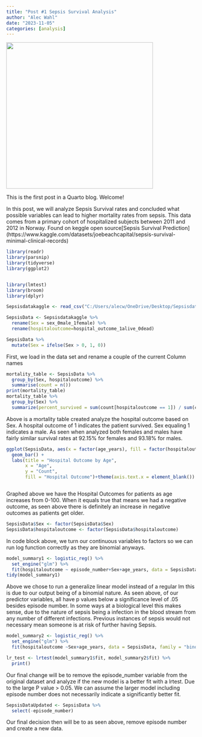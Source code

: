 ```yaml
---
title: "Post #1 Sepsis Survival Analysis"
author: "Alec Wahl"
date: "2023-11-05"
categories: [analysis]
---
```


![](images/sepsisphoto.jpg){width="390"}

This is the first post in a Quarto blog. Welcome!

In this post, we will analyze Sepsis Survival rates and concluded what possible variables can lead to higher mortality rates from sepsis. This data comes from a primary cohort of hospitalized subjects between 2011 and 2012 in Norway. Found on keggle open source\[Sepsis Survival Prediction\](https://www.kaggle.com/datasets/joebeachcapital/sepsis-survival-minimal-clinical-records)

```r
library(readr)
library(parsnip)
library(tidyverse)
library(ggplot2)


library(lmtest)
library(broom)
library(dplyr)
```

```R

Sepsisdatakaggle <- read_csv("C:/Users/alecw/OneDrive/Desktop/Sepsisdatakaggle.csv", show_col_types = FALSE)


```

```r
SepsisData <- Sepsisdatakaggle %>%
  rename(Sex = sex_0male_1female) %>%
  rename(hospitaloutcome=hospital_outcome_1alive_0dead)

SepsisData %>%
  mutate(Sex = ifelse(Sex > 0, 1, 0))


```

First, we load in the data set and rename a couple of the current Column names

```r


mortality_table <- SepsisData %>%
  group_by(Sex, hospitaloutcome) %>%
  summarise(count = n())
print(mortality_table)
mortality_table %>%
  group_by(Sex) %>%
  summarize(percent_survived = sum(count[hospitaloutcome == 1]) / sum(count) * 100)

```

Above is a mortality table created analyze the hospital outcome based on Sex. A hospital outcome of 1 indicates the patient survived. Sex equaling 1 indicates a male. As seen when analyzed both females and males have fairly similar survival rates at 92.15% for females and 93.18% for males.

```r
ggplot(SepsisData, aes(x = factor(age_years), fill = factor(hospitaloutcome==0))) +
  geom_bar() +
  labs(title = "Hospital Outcome by Age",
       x = "Age",
       y = "Count",
       fill = "Hospital Outcome")+theme(axis.text.x = element_blank())



```

Graphed above we have the Hospital Outcomes for patients as age increases from 0-100. When it equals true that means we had a negative outcome, as seen above there is definitely an increase in negative outcomes as patients get older.


```r
SepsisData$Sex <- factor(SepsisData$Sex)
SepsisData$hospitaloutcome <- factor(SepsisData$hospitaloutcome)
```
In code block above, we turn our continuous variables to factors so we can run log function correctly as they are binomial anyways.

```r
model_summary1 <- logistic_reg() %>%
  set_engine("glm") %>%
  fit(hospitaloutcome ~ episode_number+Sex+age_years, data = SepsisData, family = "binomial")
tidy(model_summary1)

```
Above we chose to run a generalize linear model instead of a regular lm this is due to our output being of a binomial nature. As seen above, of our predictor variables, all have p values below a significance level of .05 besides episode number. In some ways at a biological level this makes sense, due to the nature of sepsis being a infection in the blood stream from any number of different infections. Previous instances of sepsis would not necessary mean someone is at risk of further having Sepsis.

```r
model_summary2 <- logistic_reg() %>%
  set_engine("glm") %>%
  fit(hospitaloutcome ~Sex+age_years, data = SepsisData, family = "binomial")

lr_test <- lrtest(model_summary1$fit, model_summary2$fit) %>%
  print()


```

Our final change will be to remove the episode_number variable from the original dataset and analyze if the new model is a better fit with a lrtest. Due to the large P value > 0.05. We can assume the larger model including episode number does not necessarily indicate a significantly better fit.


```r
SepsisDataUpdated <- SepsisData %>%
  select(-episode_number)
```

Our final decision then will be to as seen above, remove episode number and create a new data.
